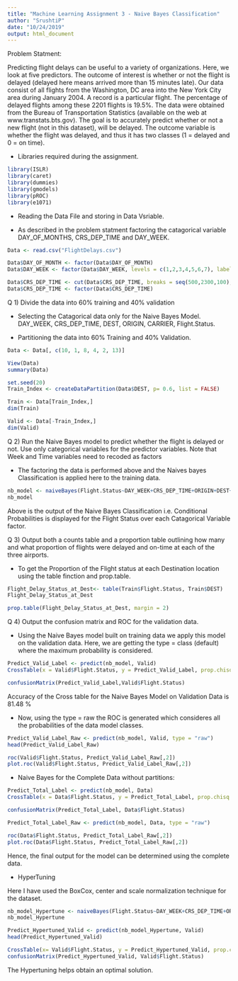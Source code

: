 ---
title: "Machine Learning Assignment 3 - Naive Bayes Classification"
author: "SrushtiP"
date: "10/24/2019"
output: html_document
---

Problem Statment:

Predicting flight delays can be useful to a variety of organizations. Here,
we look at five predictors. The outcome of interest is whether or not the flight is delayed (delayed here means
arrived more than 15 minutes late). Our data consist of all flights from the Washington, DC area into the New York City area during January 2004. A record is a particular flight. The percentage of delayed flights among these 2201 flights
is 19.5%. The data were obtained from the Bureau of Transportation Statistics (available on the web at www.transtats.bts.gov). The goal is to accurately predict whether or not a new flight (not in this dataset), will be delayed. The outcome variable is whether the flight was delayed, and thus it has two classes (1 = delayed
and 0 = on time).

  * Libraries required during the assignment.

```{r}
library(ISLR)
library(caret)
library(dummies)
library(gmodels)
library(pROC)
library(e1071)
```

  * Reading the Data File and storing in Data Vsriable.

  * As described in the problem statment factoring the catagorical variable DAY_OF_MONTHS, CRS_DEP_TIME and DAY_WEEK.

```{r}
Data <- read.csv("FlightDelays.csv")

Data$DAY_OF_MONTH <- factor(Data$DAY_OF_MONTH)
Data$DAY_WEEK <- factor(Data$DAY_WEEK, levels = c(1,2,3,4,5,6,7), labels = c("Monday", "Tuesday", "Wednesday", "Thursday", "Friday", "Saturday", "Sunday"))

Data$CRS_DEP_TIME <- cut(Data$CRS_DEP_TIME, breaks = seq(500,2300,100), labels = c("6 AM Interval", "7 AM Interval", "8 AM Interval", "9 AM Interval", "10 AM Interval", "11 AM Interval", "12 PM Interval", "1 PM Interval", "2 PM Interval", "3 PM Interval", "4 PM Interval", "5 PM Interval", "6 PM Interval", "7 PM Interval", "8 PM Interval", "9 PM Interval", "10 PM Interval","11 PM Interval"))
Data$CRS_DEP_TIME <- factor(Data$CRS_DEP_TIME)
```

Q 1) Divide the data into 60% training and 40% validation

  * Selecting the Catagorical data only for the Naive Bayes Model.
    DAY_WEEK, CRS_DEP_TIME, DEST, ORIGIN, CARRIER, Flight.Status.

  * Partitioning the data into 60% Training and 40% Validation.

```{r}
Data <- Data[, c(10, 1, 8, 4, 2, 13)]

View(Data)
summary(Data)

set.seed(20)
Train_Index <- createDataPartition(Data$DEST, p= 0.6, list = FALSE)

Train <- Data[Train_Index,]
dim(Train)

Valid <- Data[-Train_Index,]
dim(Valid)
```

Q 2) Run the Naive Bayes model to predict whether the flight is delayed or not. Use only categorical variables for the predictor variables. Note that Week and Time variables need to recoded as factors

  * The factoring the data is performed above and the Naives bayes Classification is applied here to the training data.

```{r}
nb_model <- naiveBayes(Flight.Status~DAY_WEEK+CRS_DEP_TIME+ORIGIN+DEST+CARRIER, data=Train)
nb_model
```

Above is the output of the Naive Bayes Classification i.e. Conditional Probabilities is displayed for the Flight Status over each Catagorical Variable factor.

Q 3) Output both a counts table and a proportion table outlining how many and what proportion of flights were delayed and on-time at each of the three airports.

  * To get the Proportion of the Flight status at each Destination location using the table finction and prop.table.

```{r}
Flight_Delay_Status_at_Dest<- table(Train$Flight.Status, Train$DEST)
Flight_Delay_Status_at_Dest

prop.table(Flight_Delay_Status_at_Dest, margin = 2)
```

Q 4) Output the confusion matrix and ROC for the validation data.

  * Using the Naive Bayes model built on training data we apply this model on the validation data.
    Here, we are getting the type = class (default) where the maximum probability is considered.

```{r}
Predict_Valid_Label <- predict(nb_model, Valid)
CrossTable(x = Valid$Flight.Status, y = Predict_Valid_Label, prop.chisq = FALSE)

confusionMatrix(Predict_Valid_Label,Valid$Flight.Status)
```

Accuracy of the Cross table  for the Naive Bayes Model on Validation Data is 81.48 %

  * Now, using the type = raw the ROC is generated which consideres all the probabilities of the data model classes.

```{r}
Predict_Valid_Label_Raw <- predict(nb_model, Valid, type = "raw")
head(Predict_Valid_Label_Raw)

roc(Valid$Flight.Status, Predict_Valid_Label_Raw[,2])
plot.roc(Valid$Flight.Status, Predict_Valid_Label_Raw[,2])
```

  * Naive Bayes for the Complete Data without partitions:

```{r}
Predict_Total_Label <- predict(nb_model, Data)
CrossTable(x = Data$Flight.Status, y = Predict_Total_Label, prop.chisq = FALSE)

confusionMatrix(Predict_Total_Label, Data$Flight.Status)

Predict_Total_Label_Raw <- predict(nb_model, Data, type = "raw")

roc(Data$Flight.Status, Predict_Total_Label_Raw[,2])
plot.roc(Data$Flight.Status, Predict_Total_Label_Raw[,2])
```

Hence, the final output for the model can be determined using the complete data.

  * HyperTuning

Here I have used the BoxCox, center and scale normalization technique for the dataset.

```{r}
nb_model_Hypertune <- naiveBayes(Flight.Status~DAY_WEEK+CRS_DEP_TIME+ORIGIN+DEST+CARRIER, data=Train, preProc = c("center", "scale","BoxCox"))
nb_model_Hypertune

Predict_Hypertuned_Valid <- predict(nb_model_Hypertune, Valid)
head(Predict_Hypertuned_Valid)

CrossTable(x= Valid$Flight.Status, y = Predict_Hypertuned_Valid, prop.chisq = FALSE)
confusionMatrix(Predict_Hypertuned_Valid, Valid$Flight.Status)
```

The Hypertuning helps obtain an optimal solution.